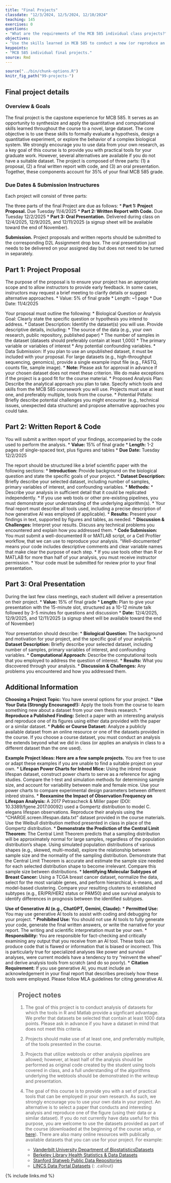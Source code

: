 ```yaml
---
title: "Final Projects"
classdate: "12/3/2024, 12/5/2024, 12/10/2024"
teaching: 145
exercises: 0
questions:
- "What are the requirements of the MCB 585 individual class projects?"
objectives:
- "Use the skills learned in MCB 585 to conduct a new (or reproduce an old) analysis on a large dataset."
keypoints:
- "MCB 585 individual final projects."
source: Rmd
---
```


```r
source("../bin/chunk-options.R")
knitr_fig_path("99-projects-")
```

## Final project details

### Overview & Goals

The final project is the capstone experience for MCB 585. It serves as an opportunity to synthesize and apply the quantitative and computational skills learned throughout the course to a novel, large dataset. The core objective is to use these skills to formally evaluate a hypothesis, design a quantitative experiment, or explore the behavior of a complex biological system. 
We strongly encourage you to use data from your own research, as a key goal of this course is to provide you with practical tools for your graduate work. However, several alternatives are available if you do not have a suitable dataset. 
The project is composed of three parts: (1) a proposal, (2) a final written report with code, and (3) an oral presentation. Together, these components account for 35% of your final MCB 585 grade.

### Due Dates & Submission Instructures

Each project will consist of three parts:

The three parts of the final Project are due as follows:
* **Part 1: Project Proposal.** Due Tuesday 11/4/2025
* **Part 2: Written Report with Code.** Due Tuesday 12/2/2025
* **Part 3: Oral Presentation.** Delivered during class on 12/4/2025, 12/9/2025, and 12/11/2025 (a signup sheet will be available toward the end of November).

**Submission.** Project proposals and written reports should be submitted to the corresponding D2L Assignment drop box. The oral presentation just needs to be delivered on your assigned day but does not need to be turned in separately.

## Part 1: Project Proposal

The purpose of the proposal is to ensure your project has an appropriate scope and to allow instructors to provide early feedback. In some cases, instructors may request a brief meeting to clarify details or suggest alternative approaches. 
* Value: 5% of final grade
* Length: ~1 page 
* Due Date: 11/4/2025

Your proposal must outline the following:
* Biological Question or Analysis Goal: Clearly state the specific question or hypothesis you intend to address. 
*	Dataset Description: Identify the dataset(s) you will use. Provide descriptive details, including: 
  * The source of the data (e.g., your own research, public repository, published paper)
  * The number of samples in the dataset (datasets should preferably contain at least 1,000)
  * The primary variable or variables of interest
  * Any potential confounding variables. 
  * Data Submission: If you plan to use an unpublished dataset, it must be included with your proposal. For large datasets (e.g., high-throughput sequencing, genomics), provide a single example input file (e.g., FASTQ, counts file, sample image). 
  * **Note:** Please ask for approval in advance if your chosen dataset does not meet these criterion. We do make exceptions if the project is a good fit for the course material.
* Proposed Analysis Plan: Describe the analytical approach you plan to take. Specify which tools and skills from the MCB 585 coursework you will use. Projects must use at least one, and preferably multiple, tools from the course.
* Potential Pitfalls: Briefly describe potential challenges you might encounter (e.g., technical issues, unexpected data structure) and propose alternative approaches you could take.

## Part 2: Written Report & Code

You will submit a written report of your findings, accompanied by the code used to perform the analysis.
* **Value:** 15% of final grade
* **Length:** 1-2 pages of single-spaced text, plus figures and tables
* **Due Date:** Tuesday 12/2/2025

The report should be structured like a brief scientific paper with the following sections:
* **Introduction:** Provide background on the biological question and state the specific goals of your project.
* **Dataset Description:** Briefly describe your selected dataset, including number of samples, primary variables of interest, and confounding variables. 
*	**Methods:** 
  * Describe your analysis in sufficient detail that it could be replicated independently.
  * If you use web tools or other pre-existing pipelines, you must demonstrate your understanding of the underlying algorithm(s). 
  * Your final report must describe all tools used, including a precise description of how generative AI was employed (if applicable).
* **Results:** Present your findings in text, supported by figures and tables, as needed.
*	**Discussion & Challenges:** Interpret your results. Discuss any technical problems you encountered and explain how you addressed them. 
* **Code Submission:** You must submit a well-documented R or MATLAB script, or a Cell Profiler workflow, that we can use to reproduce your analysis.  "Well-documented" means your code includes descriptive comments and clear variable names that make clear the purpose of each step.
  * If you use tools other than R or MATLAB for more than half of your analysis, you must receive instructor permission. 
  * Your code must be submitted for review prior to your final presentation.

## Part 3: Oral Presentation

During the last few class meetings, each student will deliver a presentation on their project.
* **Value:** 15% of final grade
* **Length:** Plan to give your presentation with the 15-minute slot, structured as a 10-12 minute talk followed by 3-5 minutes for questions and discussion
* **Date:** 12/4/2025, 12/9/2025, and 12/11/2025 (a signup sheet will be available toward the end of November)

Your presentation should describe:
* **Biological Question:** The background and motivation for your project, and the specific goal of your analysis.
* **Dataset Description:** Briefly describe your selected dataset, including number of samples, primary variables of interest, and confounding variables.
* **Computational Approach:** Describe the computational tools that you employed to address the question of interest.
* **Results:** What you discovered through your analysis. 
* **Discussion & Challenges:** Any problems you encountered and how you addressed them.

## Additional Information

**Choosing a Project Topic:** You have several options for your project.
* **Use Your Data (Strongly Encouraged!):** Apply the tools from the course to learn something new about a dataset from your own thesis research. 
* **Reproduce a Published Finding:** Select a paper with an interesting analysis and reproduce one of its figures using either data provided with the paper or a similar dataset. 
* **Public or Course Dataset:** Analyze a publicly available dataset from an online resource or one of the datasets provided in the course. If you choose a course dataset, you must conduct an analysis the extends beyond what we did in class (or applies an analysis in class to a different dataset than the one used). 

**Example Project Ideas: Here are a few sample projects.** You are free to use or adapt these examples if you are unable to find a suitable project on your own. 
* **Lifespan Power Charts for Inbred Mice:** Using the inbred mouse lifespan dataset, construct power charts to serve as a reference for aging studies. Compare the t-test and simulation methods for determining sample size, and account for variability between male and female mice. Use your power charts to compare experimental design parameters between different inbred strains. 
* **Reexamine the Impact of Observation Frequency on Lifespan Analysis:** A 2017 Petrascheck & Miller paper (DOI: 10.3389/fgene.2017.00092) used a Gompertz distribution to model C. elegans lifespan observations. Reproduce their analysis using the "CHARGE.screen.lifespan.data.txt" dataset provided in the course materials. Use the Weibull distribution method presented in class in place of the Gompertz distribution. 
* **Demonstrate the Prediction of the Central Limit Theorem:** The Central Limit Theorem predicts that a sampling distribution will be approximately normal for large samples, regardless of the population distribution's shape. Using simulated population distributions of various shapes (e.g., skewed, multi-modal), explore the relationship between sample size and the normality of the sampling distribution. Demonstrate that the Central Limit Theorem is accurate and estimate the sample size needed for each selected distribution shape to become irrelevant. Compare this sample size between distributions.
* **Identifying Molecular Subtypes of Breast Cancer:** Using a TCGA breast cancer dataset, normalize the data, select for the most variable genes, and perform hierarchical, k-means, and model-based clustering. Compare your resulting clusters to established subtypes (e.g., ER/PR/HER2 status or PAM50) and use survival analysis to identify differences in prognosis between the identified subtypes.

**Use of Generative AI (e.g., ChatGPT, Gemini, Claude):**
* **Permitted Use:** You may use generative AI tools to assist with coding and debugging for your project. 
* **Prohibited Use:** You should not use AI tools to fully generate your code, generate the final written answers, or write the narrative for your report. The writing and scientific interpretation must be your own. 
* **Responsibility:** You are responsible for fact-checking and critically examining any output that you receive from an AI tool. These tools can produce code that is flawed or information that is biased or incorrect. This is particularly true for specialized analyses like power and survival analyses, were current models have a tendency to try “reinvent the wheel” and derive analysis tools from scratch (and do so poorly).
* **Citation Requirement:** If you use generative AI, you must include an acknowledgement in your final report that describes precisely how these tools were employed. Please follow MLA guidelines for citing generative AI. 


> ## Project notes
> 
> 1. The goal of this project is to conduct analysis of datasets for which the tools
> in R and Matlab provide a signficant advantage. We prefer that datasets be selected
> that contain at least 1000 data points. Please ask in advance if you have a dataset
> in mind that does not meet this criteria.
> 
> 2. Projects should make use of at least one, and preferrably multiple, of the tools
> presented in the course.
> 
> 3. Projects that utilize webtools or other analysis pipelines are allowed; however, 
> at least half of the analysis should be performed as original code created by the 
> student using tools covered in class, and a full understanding of the algorithms underlying the 
> webtools should be demonstrated in the writeup and presentation. 
> 
> 4. The goal of this course is to provide you with a set of practical tools that can
> be employed in your own research. As such, we strongly encourage you to use your own
> data in your project. An alternative is to select a paper that conducts and
> interesting analysis and reproduce one of the figure (using their data or a similar
> dataset). If you do not currently have data useful for this purpose, you
> are welcome to use the datasets provided as part of the course (downloaded at the 
> beginning of the course setup, or 
> [here]({{ page.root }}/data/MCB585-sample-data.zip)). There are also many online
> resources with publically available datasets that you can use for your project. For 
> example:
>    + [Vanderbilt University Department of BiostatisticsDatasets](https://hbiostat.org/data/)
>    + [Berkeley Library Health Statistics & Data Datasets](https://guides.lib.berkeley.edu/publichealth/healthstatistics/rawdata)
>    + [Stanford Statweb Public Data Repositories](https://chiarasabatti.su.domains/data.html)
>    + [LINCS Data Portal Datasets](http://lincsportal.ccs.miami.edu/datasets/)
{: .callout}

{% include links.md %}
